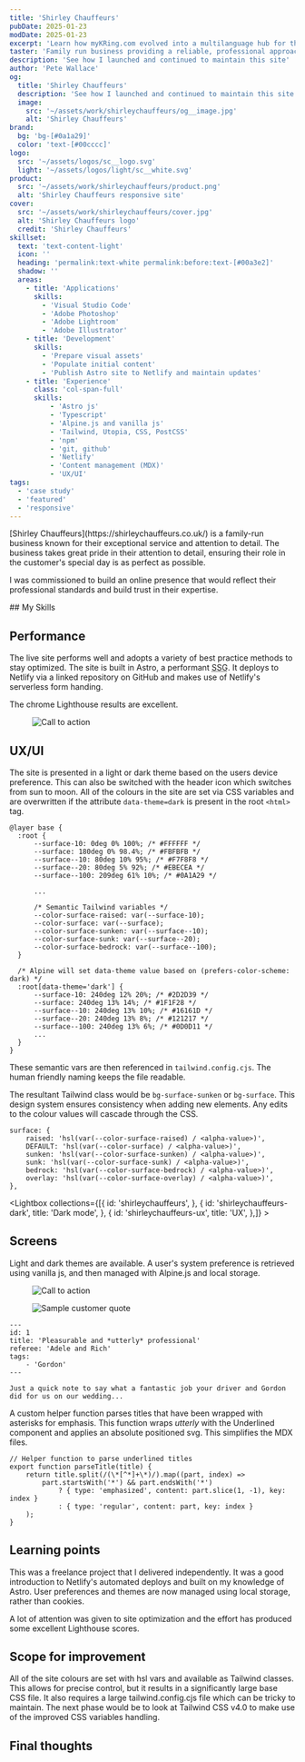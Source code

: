 ```yaml
---
title: 'Shirley Chauffeurs'
pubDate: 2025-01-23
modDate: 2025-01-23
excerpt: 'Learn how myKRing.com evolved into a multilanguage hub for the K Ring product'
taster: 'Family run business providing a reliable, professional approach to the wedding car hire business with affordable prices'
description: 'See how I launched and continued to maintain this site'
author: 'Pete Wallace'
og:
  title: 'Shirley Chauffeurs'
  description: 'See how I launched and continued to maintain this site'
  image: 
    src: '~/assets/work/shirleychauffeurs/og__image.jpg'
    alt: 'Shirley Chauffeurs'
brand: 
  bg: 'bg-[#0a1a29]'
  color: 'text-[#00cccc]'
logo:
  src: '~/assets/logos/sc__logo.svg'
  light: '~/assets/logos/light/sc__white.svg'
product: 
  src: '~/assets/work/shirleychauffeurs/product.png'
  alt: 'Shirley Chauffeurs responsive site'
cover:
  src: '~/assets/work/shirleychauffeurs/cover.jpg'
  alt: 'Shirley Chauffeurs logo'
  credit: 'Shirley Chauffeurs'
skillset:
  text: 'text-content-light'
  icon: ''
  heading: 'permalink:text-white permalink:before:text-[#00a3e2]'
  shadow: ''
  areas:
    - title: 'Applications'
      skills:
        - 'Visual Studio Code'
        - 'Adobe Photoshop'
        - 'Adobe Lightroom'
        - 'Adobe Illustrator'
    - title: 'Development'
      skills:
        - 'Prepare visual assets'
        - 'Populate initial content'
        - 'Publish Astro site to Netlify and maintain updates'
    - title: 'Experience'
      class: 'col-span-full'
      skills:
          - 'Astro js'
          - 'Typescript'
          - 'Alpine.js and vanilla js'
          - 'Tailwind, Utopia, CSS, PostCSS'
          - 'npm'
          - 'git, github'
          - 'Netlify'
          - 'Content management (MDX)'
          - 'UX/UI'
tags: 
  - 'case study'
  - 'featured'
  - 'responsive'
---
```





<p class="text-step-1">[Shirley Chauffeurs](https://shirleychauffeurs.co.uk/) is a family-run business known for their exceptional service and attention to detail. The business takes great pride in their attention to detail, ensuring their role in the customer's special day is as perfect as possible.</p>

I was commissioned to build an online presence that would reflect their professional standards and build trust in their expertise. 

<Skills skillset={frontmatter.skillset} bg={frontmatter.brand.bg}>
## My Skills
</Skills>

## Performance

The live site performs well and adopts a variety of best practice methods to stay optimized. The site is built in Astro, a performant <abbr title="Static Site Generator">SSG</abbr>. It deploys to Netlify via a linked repository on GitHub and makes use of Netlify's serverless form handing. 

 The chrome Lighthouse results are excellent.


<Figure  caption='100% achieved in 3 out of 4 categories' credit='Google Chrome Lighthouse' >
  <Image src={lighthouse} alt="Call to action" class="max-w-full mx-auto h-auto" quality={100} widths={[400, 760]} sizes={`768px`} />
</Figure>



## UX/UI
The site is presented in a light or dark theme based on the users device preference. This can also be switched with the header icon which switches from sun to moon. All of the colours in the site are set via CSS variables and are overwritten if the attribute `data-theme=dark` is present in the root `<html>` tag. 

```
@layer base {
  :root {
      --surface-10: 0deg 0% 100%; /* #FFFFFF */
      --surface: 180deg 0% 98.4%; /* #FBFBFB */
      --surface--10: 80deg 10% 95%; /* #F7F8F8 */
      --surface--20: 80deg 5% 92%; /* #EBECEA */
      --surface--100: 209deg 61% 10%; /* #0A1A29 */
      
      ...

      /* Semantic Tailwind variables */
      --color-surface-raised: var(--surface-10);
      --color-surface: var(--surface);
      --color-surface-sunken: var(--surface--10);
      --color-surface-sunk: var(--surface--20);
      --color-surface-bedrock: var(--surface--100);
  }

  /* Alpine will set data-theme value based on (prefers-color-scheme: dark) */
  :root[data-theme='dark'] {
      --surface-10: 240deg 12% 20%; /* #2D2D39 */
      --surface: 240deg 13% 14%; /* #1F1F28 */
      --surface--10: 240deg 13% 10%; /* #16161D */
      --surface--20: 240deg 13% 8%; /* #121217 */
      --surface--100: 240deg 13% 6%; /* #0D0D11 */
      ...
  }
}    
```

These semantic vars are then referenced in `tailwind.config.cjs`. The human friendly naming keeps the file readable.

The resultant Tailwind class would be `bg-surface-sunken` or `bg-surface`. This design system ensures consistency when adding new elements. Any edits to the colour values will cascade through the CSS. 

```
surface: {
    raised: 'hsl(var(--color-surface-raised) / <alpha-value>)',
    DEFAULT: 'hsl(var(--color-surface) / <alpha-value>)',
    sunken: 'hsl(var(--color-surface-sunken) / <alpha-value>)',
    sunk: 'hsl(var(--color-surface-sunk) / <alpha-value>)',
    bedrock: 'hsl(var(--color-surface-bedrock) / <alpha-value>)',
    overlay: 'hsl(var(--color-surface-overlay) / <alpha-value>)',
},
```


<Lightbox collections={[{
            id: 'shirleychauffeurs',
        },
        {
            id: 'shirleychauffeurs-dark',
            title: 'Dark mode',
        },
        {
            id: 'shirleychauffeurs-ux',
            title: 'UX',
        },]} >
<Fragment slot='title'>
## Screens
</Fragment>
Light and dark themes are available. A user's system preference is retrieved using vanilla js, and then managed with Alpine.js and local storage.
</Lightbox>

<Figure  caption='Custom call to action for each car in the fleet' credit='Shirley Chauffeurs' >
  <Image src={cta} alt="Call to action" class="w-full h-auto" quality={'high'} widths={[400, 720, 960]} sizes={`768px`} />
</Figure>


<Figure  caption='Relevant testimonals are sorted to the front of the list using key words, and then limited to five. Selected words are highlighted with a svg underline to add emphasis and make the recommendataion appear more personable.' credit='Shirley Chauffeurs' >
  <Image src={quotation} alt="Sample customer quote" class="w-full h-auto" quality={'high'} widths={[400, 720, 960]} sizes={`769px`} />
</Figure>

```
---
id: 1
title: 'Pleasurable and *utterly* professional'
referee: 'Adele and Rich'
tags:
    - 'Gordon'
---

Just a quick note to say what a fantastic job your driver and Gordon did for us on our wedding...
```

A custom helper function parses titles that have been wrapped with asterisks for emphasis. This function wraps *utterly* with the Underlined component and applies an absolute positioned svg. This simplifies the MDX files. 

```
// Helper function to parse underlined titles
export function parseTitle(title) {
    return title.split(/(\*[^*]+\*)/).map((part, index) => 
        part.startsWith('*') && part.endsWith('*')
            ? { type: 'emphasized', content: part.slice(1, -1), key: index }
            : { type: 'regular', content: part, key: index }
    );
}
```



## Learning points
This was a freelance project that I delivered independently.
It was a good introduction to Netlify's automated deploys and built on my knowledge of Astro. User preferences and themes are now managed using local storage, rather than cookies. 

A lot of attention was given to site optimization and the effort has produced some excellent Lighthouse scores. 

## Scope for improvement
All of the site colours are set with hsl vars and available as Tailwind classes. This allows for precise control, but it results in a significantly large base CSS file.
It also requires a large tailwind.config.cjs file which can be tricky to maintain. The next phase would be to look at Tailwind CSS v4.0 to make use of the improved CSS variables handling. 

<BlockPicture src={basket_40} class="my-fluid-2xl" alt="Close up of K Ring and cyclist" credit={frontmatter.title} wrapper={true} />

## Final thoughts
